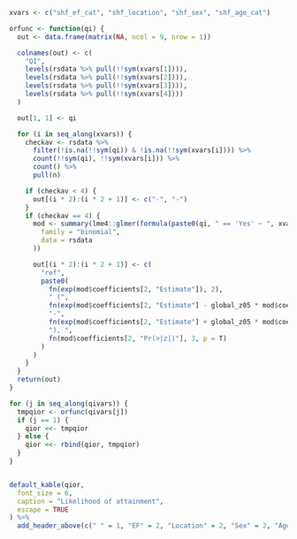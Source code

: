 ```r

xvars <- c("shf_ef_cat", "shf_location", "shf_sex", "shf_age_cat")

orfunc <- function(qi) {
  out <- data.frame(matrix(NA, ncol = 9, nrow = 1))

  colnames(out) <- c(
    "QI",
    levels(rsdata %>% pull(!!sym(xvars[1]))),
    levels(rsdata %>% pull(!!sym(xvars[2]))),
    levels(rsdata %>% pull(!!sym(xvars[3]))),
    levels(rsdata %>% pull(!!sym(xvars[4])))
  )

  out[1, 1] <- qi

  for (i in seq_along(xvars)) {
    checkav <- rsdata %>%
      filter(!is.na(!!sym(qi)) & !is.na(!!sym(xvars[i]))) %>%
      count(!!sym(qi), !!sym(xvars[i])) %>%
      count() %>%
      pull(n)

    if (checkav < 4) {
      out[(i * 2):(i * 2 + 1)] <- c("-", "-")
    }
    if (checkav == 4) {
      mod <- summary(lme4::glmer(formula(paste0(qi, " == 'Yes' ~ ", xvars[i], " + (1 | shf_centre)")),
        family = "binomial",
        data = rsdata
      ))

      out[(i * 2):(i * 2 + 1)] <- c(
        "ref",
        paste0(
          fn(exp(mod$coefficients[2, "Estimate"]), 2),
          " (",
          fn(exp(mod$coefficients[2, "Estimate"] - global_z05 * mod$coefficients[2, "Std. Error"]), 2),
          "-",
          fn(exp(mod$coefficients[2, "Estimate"] + global_z05 * mod$coefficients[2, "Std. Error"]), 2),
          "), ",
          fn(mod$coefficients[2, "Pr(>|z|)"], 3, p = T)
        )
      )
    }
  }
  return(out)
}

for (j in seq_along(qivars)) {
  tmpqior <- orfunc(qivars[j])
  if (j == 1) {
    qior <<- tmpqior
  } else {
    qior <<- rbind(qior, tmpqior)
  }
}


default_kable(qior,
  font_size = 6,
  caption = "Likelihood of attainment",
  escape = TRUE
) %>%
  add_header_above(c(" " = 1, "EF" = 2, "Location" = 2, "Sex" = 2, "Age" = 2))
```

